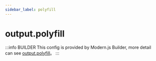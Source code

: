 ```yaml
---
sidebar_label: polyfill
---
```


# output.polyfill

:::info BUILDER
This config is provided by Modern.js Builder, more detail can see [output.polyfill](https://modernjs.dev/builder/en/api/config-output.html#output-polyfill)。
:::


<Main />
